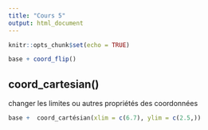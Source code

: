 ```yaml
---
title: "Cours 5"
output: html_document
---
```


```r
knitr::opts_chunk$set(echo = TRUE)
```

```r
base + coord_flip()
```

## coord_cartesian()
changer les limites ou autres propriétés des coordonnées

```r
base +  coord_cartésian(xlim = c(6.7), ylim = c(2.5,))
```

